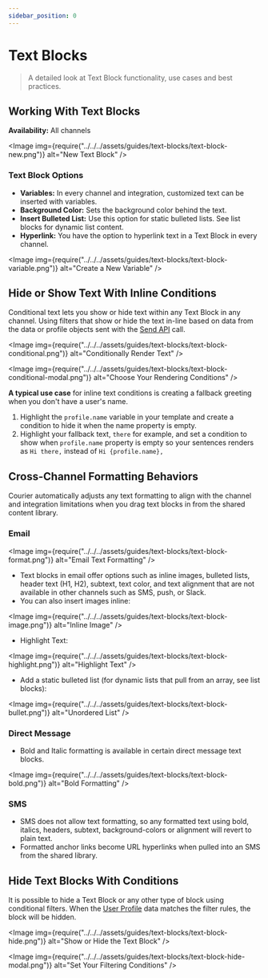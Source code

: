 ```yaml
---
sidebar_position: 0
---
```



# Text Blocks

> A detailed look at Text Block functionality, use cases and best practices.

## Working With Text Blocks

**Availability:** All channels

<Image
  img={require("../../../assets/guides/text-blocks/text-block-new.png")}
  alt="New Text Block"
/>

### Text Block Options

- **Variables:** In every channel and integration, customized text can be inserted with variables.
- **Background Color:** Sets the background color behind the text.
- **Insert Bulleted List:** Use this option for static bulleted lists. See list blocks for dynamic list content. 
- **Hyperlink:** You have the option to hyperlink text in a Text Block in every channel.

<Image
  img={require("../../../assets/guides/text-blocks/text-block-variable.png")}
  alt="Create a New Variable"
/>

## Hide or Show Text With Inline Conditions

Conditional text lets you show or hide text within any Text Block in any channel. Using filters that show or hide the text in-line based on data from the data or profile objects sent with the [Send API](../../../reference/send/intro.mdx) call.

<Image
  img={require("../../../assets/guides/text-blocks/text-block-conditional.png")}
  alt="Conditionally Render Text"
/>

<Image
  img={require("../../../assets/guides/text-blocks/text-block-conditional-modal.png")}
  alt="Choose Your Rendering Conditions"
/>

**A typical use case** for inline text conditions is creating a fallback greeting when you don't have a user's name.

1. Highlight the `profile.name` variable in your template and create a condition to hide it when the name property is empty.
2. Highlight your fallback text, `there` for example, and set a condition to show when `profile.name` property is empty so your sentences renders as `Hi there,` instead of `Hi {profile.name},`

## Cross-Channel Formatting Behaviors

Courier automatically adjusts any text formatting to align with the channel and integration limitations when you drag text blocks in from the shared content library.

### Email

<Image
  img={require("../../../assets/guides/text-blocks/text-block-format.png")}
  alt="Email Text Formatting"
/>

- Text blocks in email offer options such as inline images, bulleted lists, header text (H1, H2), subtext, text color, and text alignment that are not available in other channels such as SMS, push, or Slack.
- You can also insert images inline:

<Image
  img={require("../../../assets/guides/text-blocks/text-block-image.png")}
  alt="Inline Image"
/>

- Highlight Text:

<Image
  img={require("../../../assets/guides/text-blocks/text-block-highlight.png")}
  alt="Highlight Text"
/>

- Add a static bulleted list (for dynamic lists that pull from an array, see list blocks):

<Image
  img={require("../../../assets/guides/text-blocks/text-block-bullet.png")}
  alt="Unordered List"
/>

### Direct Message

- Bold and Italic formatting is available in certain direct message text blocks.

<Image
  img={require("../../../assets/guides/text-blocks/text-block-bold.png")}
  alt="Bold Formatting"
/>

### SMS

- SMS does not allow text formatting, so any formatted text using bold, italics, headers, subtext, background-colors or alignment will revert to plain text.
- Formatted anchor links become URL hyperlinks when pulled into an SMS from the shared library.

## Hide Text Blocks With Conditions

It is possible to hide a Text Block or any other type of block using conditional filters. When the [User Profile](../../../reference/profiles/intro.mdx) data matches the filter rules, the block will be hidden.

<Image
  img={require("../../../assets/guides/text-blocks/text-block-hide.png")}
  alt="Show or Hide the Text Block"
/>

<Image
  img={require("../../../assets/guides/text-blocks/text-block-hide-modal.png")}
  alt="Set Your Filtering Conditions"
/>
